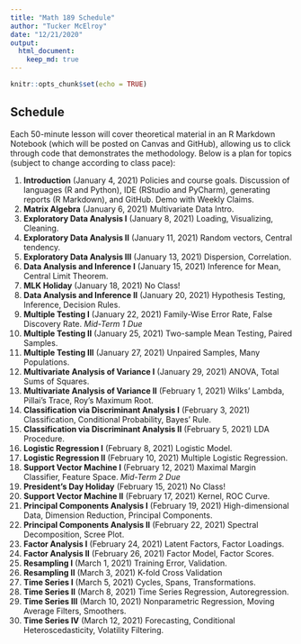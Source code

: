 ```yaml
---
title: "Math 189 Schedule"
author: "Tucker McElroy"
date: "12/21/2020"
output: 
  html_document:
    keep_md: true
---
```


```r
knitr::opts_chunk$set(echo = TRUE)
```

## Schedule
Each 50-minute lesson will cover theoretical material in an R Markdown Notebook (which will be posted on Canvas and GitHub), allowing us to click through code that demonstrates the methodology. Below is a plan for topics (subject to change according to class pace):

1. **Introduction** (January 4, 2021) Policies and course goals.  Discussion of languages (R and Python), IDE (RStudio and PyCharm), generating reports (R Markdown), and GitHub.  Demo with Weekly Claims.
2. **Matrix Algebra** (January 6, 2021) Multivariate Data Intro.
3. **Exploratory Data Analysis I** (January 8, 2021)  Loading, Visualizing, Cleaning.
4. **Exploratory Data Analysis II** (January 11, 2021)  Random vectors, Central tendency.
5. **Exploratory Data Analysis III** (January 13, 2021)  Dispersion, Correlation.
6. **Data Analysis and Inference I** (January 15, 2021) Inference for Mean, Central Limit Theorem.    
7. **MLK Holiday** (January 18, 2021)  No Class!
8. **Data Analysis and Inference II** (January 20, 2021) Hypothesis Testing, Inference, Decision Rules.
9. **Multiple Testing I** (January 22, 2021) Family-Wise Error Rate, False Discovery Rate.
 *Mid-Term 1 Due*
10. **Multiple Testing II** (January 25, 2021) Two-sample Mean Testing, Paired Samples.
11. **Multiple Testing III** (January 27, 2021) Unpaired Samples, Many Populations.
12. **Multivariate Analysis of Variance I** (January 29, 2021)  ANOVA, Total Sums of Squares.
13. **Multivariate Analysis of Variance II** (February 1, 2021) Wilks' Lambda, Pillai's Trace, Roy's Maximum Root.
14. **Classification via Discriminant Analysis I** (February 3, 2021) Classification, Conditional Probability, Bayes' Rule.
15. **Classification via Discriminant Analysis II** (February 5, 2021) LDA Procedure.
16. **Logistic Regression I** (February 8, 2021)  Logistic Model.
17. **Logistic Regression II** (February 10, 2021)  Multiple Logistic Regression.
18. **Support Vector Machine I** (February 12, 2021) Maximal Margin Classifier, Feature Space. *Mid-Term 2 Due* 
19. **President's Day Holiday** (February 15, 2021) No Class!
20. **Support Vector Machine II** (February 17, 2021)  Kernel, ROC Curve.
21. **Principal Components Analysis I** (February 19, 2021) High-dimensional Data, Dimension Reduction, Principal Components.
22. **Principal Components Analysis II** (February 22, 2021) Spectral Decomposition, Scree Plot.
23. **Factor Analysis I** (February 24, 2021) Latent Factors, Factor Loadings.
24. **Factor Analysis II** (February 26, 2021) Factor Model, Factor Scores.
25. **Resampling I** (March 1, 2021) Training Error, Validation.
26. **Resampling II** (March 3, 2021) K-fold Cross Validation
27. **Time Series I** (March 5, 2021) Cycles, Spans, Transformations.
28. **Time Series II** (March 8, 2021) Time Series Regression, Autoregression.
29. **Time Series III** (March 10, 2021) Nonparametric Regression, Moving Average Filters, Smoothers. 
30. **Time Series IV** (March 12, 2021) Forecasting, Conditional Heteroscedasticity, Volatility Filtering.
  


  

